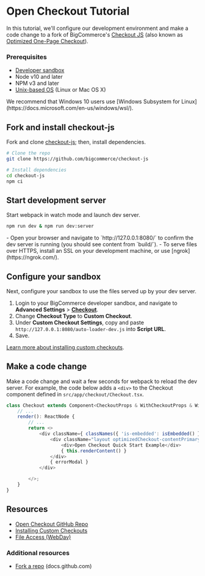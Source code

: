 # Open Checkout Tutorial

In this tutorial, we'll configure our development environment and make a code change to a fork of BigCommerce's [Checkout JS](https://github.com/bigcommerce/checkout-js) (also known as [Optimized One-Page Checkout](https://support.bigcommerce.com/s/article/Optimized-Single-Page-Checkout)).

### Prerequisites

- [Developer sandbox](https://www.bigcommerce.com/essentials/free-trial/)
- Node v10 and later
- NPM v3 and later
- [Unix-based OS](https://github.com/bigcommerce/checkout-js#requirements) (Linux or Mac OS X)

<Callout type="info">
 We recommend that Windows 10 users use [Windows Subsystem for Linux](https://docs.microsoft.com/en-us/windows/wsl/).
 </Callout>



## Fork and install checkout-js

Fork and clone [checkout-js](https://github.com/bigcommerce/checkout-js); then, install dependencies.

```bash showLineNumbers copy
# Clone the repo
git clone https://github.com/bigcommerce/checkout-js

# Install dependencies
cd checkout-js
npm ci
```

## Start development server

Start webpack in watch mode and launch dev server.

```bash showLineNumbers copy
npm run dev & npm run dev:server
```

<Callout type="info">
 - Open your browser and navigate to `http://127.0.0.1:8080/` to confirm the dev server is running (you should see content from `build/`).
 - To serve files over HTTPS, install an SSL on your development machine, or use [ngrok](https://ngrok.com/).
</Callout>



## Configure your sandbox

Next, configure your sandbox to use the files served up by your dev server.

1. Login to your BigCommerce developer sandbox, and navigate to **Advanced Settings** > [**Checkout**](https://login.bigcommerce.com/deep-links/manage/settings/checkout).
2. Change **Checkout Type** to **Custom Checkout**.
3. Under **Custom Checkout Settings**, copy and paste `http://127.0.0.1:8080/auto-loader-dev.js` into **Script URL**.
4. Save.

[Learn more about installing custom checkouts](/docs/storefront/cart-checkout/open-checkouts/guide).

## Make a code change

Make a code change and wait a few seconds for webpack to reload the dev server. For example, the code below adds a `<div>` to the Checkout component defined in `src/app/checkout/Checkout.tsx`.

```javascript showLineNumbers copy
class Checkout extends Component<CheckoutProps & WithCheckoutProps & WithLanguageProps, CheckoutState> {
    // ...
    render(): ReactNode {
        // ...
        return <>
            <div className={ classNames({ 'is-embedded': isEmbedded() }) }>
                <div className="layout optimizedCheckout-contentPrimary">
                    <div>Open Checkout Quick Start Example</div>
                    { this.renderContent() }
                </div>
                { errorModal }
            </div>

        </>;
    }
}
```

## Resources

- [Open Checkout GitHub Repo](https://github.com/bigcommerce/checkout-js)
- [Installing Custom Checkouts](/stencil-docs/customizing-checkout/installing-custom-checkouts)
- [File Access (WebDav)](https://support.bigcommerce.com/s/article/File-Access-WebDAV)

### Additional resources

- [Fork a repo](https://docs.github.com/en/free-pro-team@latest/github/getting-started-with-github/fork-a-repo) (docs.github.com)
